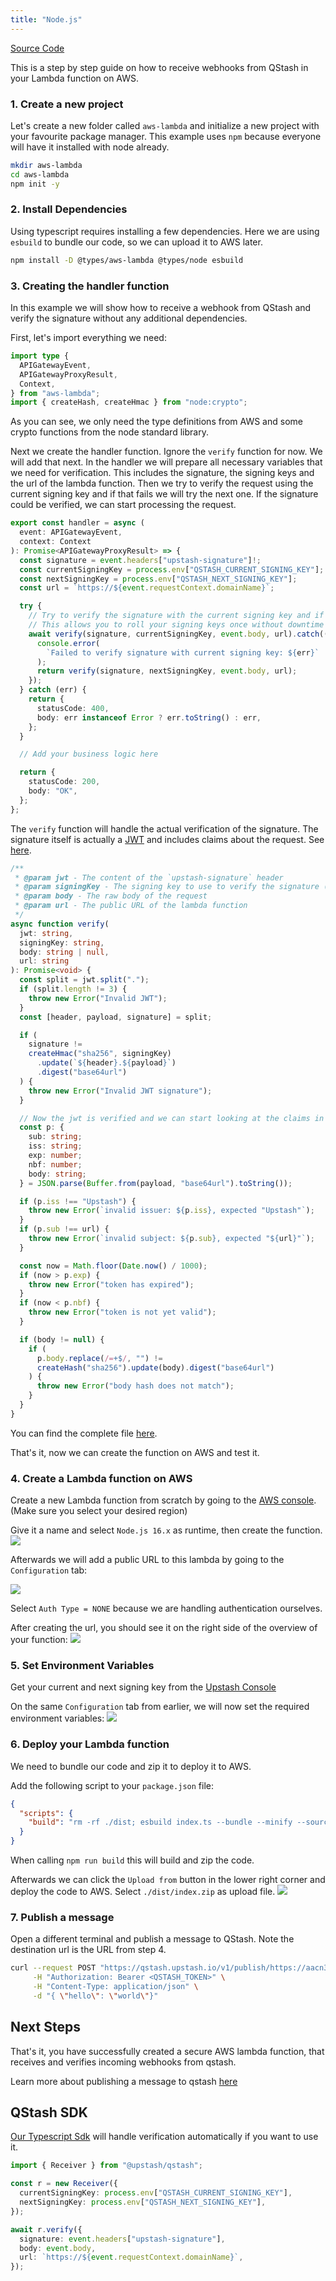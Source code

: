 ```yaml
---
title: "Node.js"
---
```


[Source Code](https://github.com/upstash/qstash-examples/tree/main/aws-lambda)

This is a step by step guide on how to receive webhooks from QStash in your
Lambda function on AWS.

### 1. Create a new project

Let's create a new folder called `aws-lambda` and initialize a new project with
your favourite package manager. This example uses `npm` because everyone will
have it installed with node already.

```bash
mkdir aws-lambda
cd aws-lambda
npm init -y
```

### 2. Install Dependencies

Using typescript requires installing a few dependencies. Here we are using
`esbuild` to bundle our code, so we can upload it to AWS later.

```bash
npm install -D @types/aws-lambda @types/node esbuild
```

### 3. Creating the handler function

In this example we will show how to receive a webhook from QStash and verify the
signature without any additional dependencies.

First, let's import everything we need:

```ts
import type {
  APIGatewayEvent,
  APIGatewayProxyResult,
  Context,
} from "aws-lambda";
import { createHash, createHmac } from "node:crypto";
```

As you can see, we only need the type definitions from AWS and some crypto
functions from the node standard library.

Next we create the handler function. Ignore the `verify` function for now. We
will add that next. In the handler we will prepare all necessary variables that
we need for verification. This includes the signature, the signing keys and the
url of the lambda function. Then we try to verify the request using the current
signing key and if that fails we will try the next one. If the signature could
be verified, we can start processing the request.

```ts
export const handler = async (
  event: APIGatewayEvent,
  context: Context
): Promise<APIGatewayProxyResult> => {
  const signature = event.headers["upstash-signature"]!;
  const currentSigningKey = process.env["QSTASH_CURRENT_SIGNING_KEY"];
  const nextSigningKey = process.env["QSTASH_NEXT_SIGNING_KEY"];
  const url = `https://${event.requestContext.domainName}`;

  try {
    // Try to verify the signature with the current signing key and if that fails, try the next signing key
    // This allows you to roll your signing keys once without downtime
    await verify(signature, currentSigningKey, event.body, url).catch((err) => {
      console.error(
        `Failed to verify signature with current signing key: ${err}`
      );
      return verify(signature, nextSigningKey, event.body, url);
    });
  } catch (err) {
    return {
      statusCode: 400,
      body: err instanceof Error ? err.toString() : err,
    };
  }

  // Add your business logic here

  return {
    statusCode: 200,
    body: "OK",
  };
};
```

The `verify` function will handle the actual verification of the signature. The
signature itself is actually a [JWT](https://jwt.io) and includes claims about
the request. See [here](/qstash/features/security#claims).

```ts
/**
 * @param jwt - The content of the `upstash-signature` header
 * @param signingKey - The signing key to use to verify the signature (Get it from Upstash Console)
 * @param body - The raw body of the request
 * @param url - The public URL of the lambda function
 */
async function verify(
  jwt: string,
  signingKey: string,
  body: string | null,
  url: string
): Promise<void> {
  const split = jwt.split(".");
  if (split.length != 3) {
    throw new Error("Invalid JWT");
  }
  const [header, payload, signature] = split;

  if (
    signature !=
    createHmac("sha256", signingKey)
      .update(`${header}.${payload}`)
      .digest("base64url")
  ) {
    throw new Error("Invalid JWT signature");
  }

  // Now the jwt is verified and we can start looking at the claims in the payload
  const p: {
    sub: string;
    iss: string;
    exp: number;
    nbf: number;
    body: string;
  } = JSON.parse(Buffer.from(payload, "base64url").toString());

  if (p.iss !== "Upstash") {
    throw new Error(`invalid issuer: ${p.iss}, expected "Upstash"`);
  }
  if (p.sub !== url) {
    throw new Error(`invalid subject: ${p.sub}, expected "${url}"`);
  }

  const now = Math.floor(Date.now() / 1000);
  if (now > p.exp) {
    throw new Error("token has expired");
  }
  if (now < p.nbf) {
    throw new Error("token is not yet valid");
  }

  if (body != null) {
    if (
      p.body.replace(/=+$/, "") !=
      createHash("sha256").update(body).digest("base64url")
    ) {
      throw new Error("body hash does not match");
    }
  }
}
```

You can find the complete file
[here](https://github.com/upstash/qstash-examples/blob/main/aws-lambda/typescript-example/index.ts).

That's it, now we can create the function on AWS and test it.

### 4. Create a Lambda function on AWS

Create a new Lambda function from scratch by going to the
[AWS console](https://us-east-1.console.aws.amazon.com/lambda/home?region=us-east-1#/create/function).
(Make sure you select your desired region)

Give it a name and select `Node.js 16.x` as runtime, then create the function.
![](/img/qstash/aws/create_lambda.png)

Afterwards we will add a public URL to this lambda by going to the
`Configuration` tab:

![](/img/qstash/aws/create_url.png)

Select `Auth Type = NONE` because we are handling authentication ourselves.

After creating the url, you should see it on the right side of the overview of
your function: ![](/img/qstash/aws/overview.png)

### 5. Set Environment Variables

Get your current and next signing key from the
[Upstash Console](https://console.upstash.com/qstash)

On the same `Configuration` tab from earlier, we will now set the required
environment variables: ![](/img/qstash/aws/environment.png)

### 6. Deploy your Lambda function

We need to bundle our code and zip it to deploy it to AWS.

Add the following script to your `package.json` file:

```json
{
  "scripts": {
    "build": "rm -rf ./dist; esbuild index.ts --bundle --minify --sourcemap --platform=node --target=es2020 --outfile=dist/index.js && cd dist && zip -r index.zip index.js*"
  }
}
```

When calling `npm run build` this will build and zip the code.

Afterwards we can click the `Upload from` button in the lower right corner and
deploy the code to AWS. Select `./dist/index.zip` as upload file.
![](/img/qstash/aws/upload.png)

### 7. Publish a message

Open a different terminal and publish a message to QStash. Note the destination
url is the URL from step 4.

```bash
curl --request POST "https://qstash.upstash.io/v1/publish/https://aacn3pedteibt5gg72xr77wnma0poteq.lambda-url.us-east-1.on.aws" \
     -H "Authorization: Bearer <QSTASH_TOKEN>" \
     -H "Content-Type: application/json" \
     -d "{ \"hello\": \"world\"}"
```

## Next Steps

That's it, you have successfully created a secure AWS lambda function, that
receives and verifies incoming webhooks from qstash.

Learn more about publishing a message to qstash [here](/qstash/howto/publishing)

## QStash SDK

[Our Typescript Sdk](https://github.com/upstash/sdk-qstash-ts) will handle
verification automatically if you want to use it.

```ts
import { Receiver } from "@upstash/qstash";

const r = new Receiver({
  currentSigningKey: process.env["QSTASH_CURRENT_SIGNING_KEY"],
  nextSigningKey: process.env["QSTASH_NEXT_SIGNING_KEY"],
});

await r.verify({
  signature: event.headers["upstash-signature"],
  body: event.body,
  url: `https://${event.requestContext.domainName}`,
});
```
